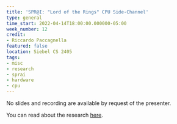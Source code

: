```yaml
---
title: 'SPR@I: "Lord of the Rings" CPU Side-Channel'
type: general
time_start: 2022-04-14T18:00:00.000000-05:00
week_number: 12
credit:
- Riccardo Paccagnella
featured: false
location: Siebel CS 2405
tags:
- misc
- research
- sprai
- hardware
- cpu
---
```

No slides and recording are available by request of the presenter.

You can read about the research [here](https://www.theregister.com/2021/03/08/intel_ring_flaw/).